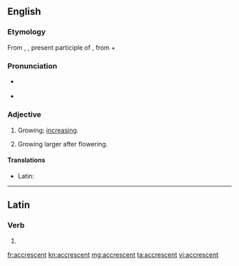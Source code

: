 ==English==

===Etymology===
From {{etyl|la|en}} {{term|accrescens|lang=la}}, {{term|accrescentis|lang=la}}, present participle of {{term|accresco|accrescere|lang=la}}, from {{term|ad|lang=la}} + {{term|cresco|crescere|lang=la|to grow}}

===Pronunciation===
* {{a|RP}} {{IPA|/əˈkɹɛsənt/}}
* {{audio|en-us-accrescent.ogg|Audio (US)}}

===Adjective===
{{en-adj}}

# Growing; [[increasing]].
#: {{rfquotek|Shuckford}}
# {{context|botany|lang=en}} Growing larger after flowering.
#: {{rfquotek|Gray}}

====Translations====
{{trans-top|growing}}
* Latin: {{t-|la|accrescens}}
{{trans-mid}}
{{trans-bottom}}

{{trans-top|botany}}
{{trans-mid}}
{{trans-bottom}}

----

==Latin==

===Verb===
{{la-verb-form|accrescent}}

# {{conjugation of|accresco|accrescō|3|p|fut|act|ind|lang=la}}

[[fr:accrescent]]
[[kn:accrescent]]
[[mg:accrescent]]
[[ta:accrescent]]
[[vi:accrescent]]